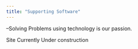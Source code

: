 ```yaml
---
title: "Supporting Software"
---
```


--Solving Problems using technology is our passion.

Site Currently Under construction